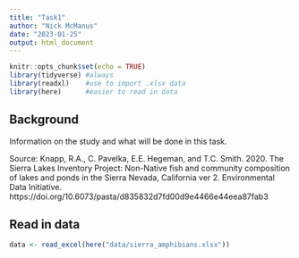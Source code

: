 ```yaml
---
title: "Task1"
author: "Nick McManus"
date: "2023-01-25"
output: html_document
---
```


```r
knitr::opts_chunk$set(echo = TRUE)
library(tidyverse) #always
library(readxl)    #use to import .xlsx data
library(here)      #easier to read in data
```

## Background

Information on the study and what will be done in this task.

Source: Knapp, R.A., C. Pavelka, E.E. Hegeman, and T.C. Smith. 2020. The Sierra Lakes Inventory Project: Non-Native fish and community composition of lakes and ponds in the Sierra Nevada, California ver 2. Environmental Data Initiative. https://doi.org/10.6073/pasta/d835832d7fd00d9e4466e44eea87fab3


## Read in data

```r
data <- read_excel(here("data/sierra_amphibians.xlsx"))
```


